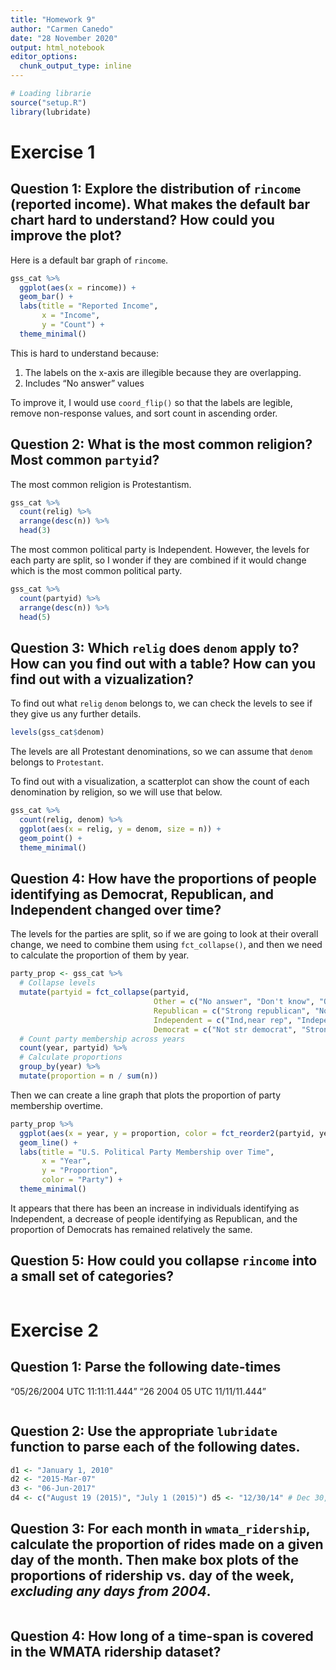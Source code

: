 ```yaml
---
title: "Homework 9"
author: "Carmen Canedo"
date: "28 November 2020"
output: html_notebook
editor_options: 
  chunk_output_type: inline
---
```


```r
# Loading librarie
source("setup.R")
library(lubridate)
```


# Exercise 1
## Question 1: Explore the distribution of `rincome` (reported income). What makes the default bar chart hard to understand? How could you improve the plot?

Here is a default bar graph of `rincome`.
```r
gss_cat %>%
  ggplot(aes(x = rincome)) +
  geom_bar() +
  labs(title = "Reported Income",
       x = "Income",
       y = "Count") +
  theme_minimal()
```
This is hard to understand because:

  1. The labels on the x-axis are illegible because they are overlapping.
  2. Includes "No answer" values
  
To improve it, I would use `coord_flip()` so that the labels are legible, remove non-response values, and sort count in ascending order.


## Question 2: What is the most common religion? Most common `partyid`?
The most common religion is Protestantism.
```r
gss_cat %>%
  count(relig) %>%
  arrange(desc(n)) %>% 
  head(3)
```

The most common political party is Independent. However, the levels for each party are split, so I wonder if they are combined if it would change which is the most common political party.
```r
gss_cat %>%
  count(partyid) %>%
  arrange(desc(n)) %>% 
  head(5)
```


## Question 3: Which `relig` does `denom` apply to? How can you find out with a table? How can you find out with a vizualization?

To find out what `relig` `denom` belongs to, we can check the levels to see if they give us any further details.
```r
levels(gss_cat$denom)
```

The levels are all Protestant denominations, so we can assume that `denom` belongs to `Protestant`.

To find out with a visualization, a scatterplot can show the count of each denomination by religion, so we will use that below.
```r
gss_cat %>%
  count(relig, denom) %>%
  ggplot(aes(x = relig, y = denom, size = n)) +
  geom_point() +
  theme_minimal()
```


## Question 4: How have the proportions of people identifying as Democrat, Republican, and Independent changed over time?

The levels for the parties are split, so if we are going to look at their overall change, we need to combine them using `fct_collapse()`, and then we need to calculate the proportion of them by year.
```r
party_prop <- gss_cat %>%
  # Collapse levels
  mutate(partyid = fct_collapse(partyid,
                                Other = c("No answer", "Don't know", "Other party"),
                                Republican = c("Strong republican", "Not str republican"),
                                Independent = c("Ind,near rep", "Independent", "Ind,near dem"),
                                Democrat = c("Not str democrat", "Strong democrat"))) %>%
  # Count party membership across years
  count(year, partyid) %>% 
  # Calculate proportions
  group_by(year) %>% 
  mutate(proportion = n / sum(n))
```


Then we can create a line graph that plots the proportion of party membership overtime.
```r
party_prop %>% 
  ggplot(aes(x = year, y = proportion, color = fct_reorder2(partyid, year, proportion))) +
  geom_line() +
  labs(title = "U.S. Political Party Membership over Time", 
       x = "Year",
       y = "Proportion",
       color = "Party") +
  theme_minimal()
```
It appears that there has been an increase in individuals identifying as Independent, a decrease of people identifying as Republican, and the proportion of Democrats has remained relatively the same. 

## Question 5: How could you collapse `rincome` into a small set of categories?
```r

```


# Exercise 2
## Question 1: Parse the following date-times
"05/26/2004 UTC 11:11:11.444"
"26 2004 05 UTC 11/11/11.444"
```r

```

## Question 2: Use the appropriate `lubridate` function to parse each of the following dates.
```r
d1 <- "January 1, 2010"
d2 <- "2015-Mar-07"
d3 <- "06-Jun-2017"
d4 <- c("August 19 (2015)", "July 1 (2015)") d5 <- "12/30/14" # Dec 30, 2014
```

## Question 3: For each month in `wmata_ridership`, calculate the proportion of rides made on a given day of the month. Then make box plots of the proportions of ridership vs. day of the week, *excluding any days from 2004*.
```r

```

## Question 4: How long of a time-span is covered in the WMATA ridership dataset?
```r

```

